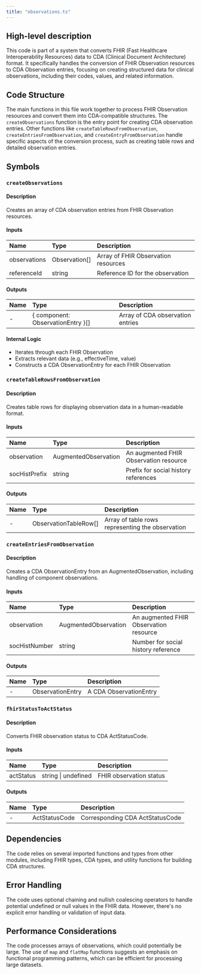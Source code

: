 ```yaml
---
title: "observations.ts"
---
```


## High-level description
This code is part of a system that converts FHIR (Fast Healthcare Interoperability Resources) data to CDA (Clinical Document Architecture) format. It specifically handles the conversion of FHIR Observation resources to CDA Observation entries, focusing on creating structured data for clinical observations, including their codes, values, and related information.

## Code Structure
The main functions in this file work together to process FHIR Observation resources and convert them into CDA-compatible structures. The `createObservations` function is the entry point for creating CDA observation entries. Other functions like `createTableRowsFromObservation`, `createEntriesFromObservation`, and `createEntryFromObservation` handle specific aspects of the conversion process, such as creating table rows and detailed observation entries.

## Symbols

### `createObservations`
#### Description
Creates an array of CDA observation entries from FHIR Observation resources.

#### Inputs
| Name | Type | Description |
|:-----|:-----|:------------|
| observations | Observation[] | Array of FHIR Observation resources |
| referenceId | string | Reference ID for the observation |

#### Outputs
| Name | Type | Description |
|:-----|:-----|:------------|
| - | { component: ObservationEntry }[] | Array of CDA observation entries |

#### Internal Logic
- Iterates through each FHIR Observation
- Extracts relevant data (e.g., effectiveTime, value)
- Constructs a CDA ObservationEntry for each FHIR Observation

### `createTableRowsFromObservation`
#### Description
Creates table rows for displaying observation data in a human-readable format.

#### Inputs
| Name | Type | Description |
|:-----|:-----|:------------|
| observation | AugmentedObservation | An augmented FHIR Observation resource |
| socHistPrefix | string | Prefix for social history references |

#### Outputs
| Name | Type | Description |
|:-----|:-----|:------------|
| - | ObservationTableRow[] | Array of table rows representing the observation |

### `createEntriesFromObservation`
#### Description
Creates a CDA ObservationEntry from an AugmentedObservation, including handling of component observations.

#### Inputs
| Name | Type | Description |
|:-----|:-----|:------------|
| observation | AugmentedObservation | An augmented FHIR Observation resource |
| socHistNumber | string | Number for social history reference |

#### Outputs
| Name | Type | Description |
|:-----|:-----|:------------|
| - | ObservationEntry | A CDA ObservationEntry |

### `fhirStatusToActStatus`
#### Description
Converts FHIR observation status to CDA ActStatusCode.

#### Inputs
| Name | Type | Description |
|:-----|:-----|:------------|
| actStatus | string \| undefined | FHIR observation status |

#### Outputs
| Name | Type | Description |
|:-----|:-----|:------------|
| - | ActStatusCode | Corresponding CDA ActStatusCode |

## Dependencies
The code relies on several imported functions and types from other modules, including FHIR types, CDA types, and utility functions for building CDA structures.

## Error Handling
The code uses optional chaining and nullish coalescing operators to handle potential undefined or null values in the FHIR data. However, there's no explicit error handling or validation of input data.

## Performance Considerations
The code processes arrays of observations, which could potentially be large. The use of `map` and `flatMap` functions suggests an emphasis on functional programming patterns, which can be efficient for processing large datasets.